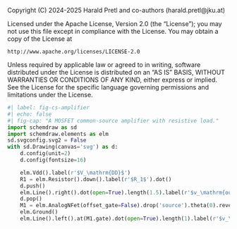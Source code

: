 ::: {.content-hidden}
Copyright (C) 2024-2025 Harald Pretl and co-authors (harald.pretl@jku.at)

Licensed under the Apache License, Version 2.0 (the "License");
you may not use this file except in compliance with the License.
You may obtain a copy of the License at

    http://www.apache.org/licenses/LICENSE-2.0

Unless required by applicable law or agreed to in writing, software
distributed under the License is distributed on an "AS IS" BASIS,
WITHOUT WARRANTIES OR CONDITIONS OF ANY KIND, either express or implied.
See the License for the specific language governing permissions and
limitations under the License.
:::

```python
#| label: fig-cs-amplifier
#| echo: false
#| fig-cap: "A MOSFET common-source amplifier with resistive load."
import schemdraw as sd
import schemdraw.elements as elm
sd.svgconfig.svg2 = False
with sd.Drawing(canvas='svg') as d:
    d.config(unit=2)
    d.config(fontsize=16)

    elm.Vdd().label(r'$V_\mathrm{DD}$')
    R1 = elm.Resistor().down().label(r'$R_1$').dot()
    d.push()
    elm.Line().right().dot(open=True).length(1.5).label(r'$v_\mathrm{out}$', 'right')
    d.pop()
    M1 = elm.AnalogNFet(offset_gate=False).drop('source').theta(0).reverse().label('$M_1$', loc='right')
    elm.Ground()
    elm.Line().left().at(M1.gate).dot(open=True).length(1).label(r'$v_\mathrm{in}$', 'left')
```
